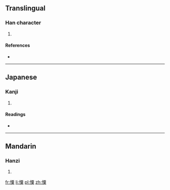 ==Translingual==

===Han character===
{{Han char|rn=61|rad=心|as=12|sn=15|four=9109<sub>4</sub>|canj=心一田木 (PMWD), X心一田木 (XPMWD)}}

# {{defn|Han|sort=心12}}

====References====
* {{Han ref|kx=0403.080|dkj=11228|dj=0743.120|hdz=42353.100|uh=619F|ud=24991|bh=E5A5|bd=58789}}

----

==Japanese==

===Kanji===
{{ja-kanji|grade=|rs=心12}}

# {{defn|lang=ja|sort=心12}}

====Readings====
* {{ja-readings|on=[[しょく]] (shoku), [[そく]] (soku)|kun=[[へつらう]] (hetsurau)}}

----

==Mandarin==

===Hanzi===
{{cmn-hanzi|pin=[[sù]] ([[su4]])|wg=su<sup>4</sup>}}

# {{defn|lang=cmn|sort=心12}}

[[fr:憟]]
[[li:憟]]
[[pl:憟]]
[[zh:憟]]